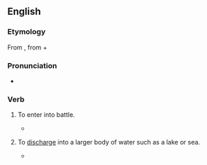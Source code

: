 {{also|débouché|débouche}}

==English==

===Etymology===
From {{etyl|fr|en}} {{m|fr|déboucher||to [[unblock]], [[uncork]]; to [[finish]]; to [[culminate]]}}, from {{m|fr|dé-||[[un-]]}} +‎ {{m|fr|boucher||to [[block]], [[stop]]}}

===Pronunciation===
* {{a|UK}} {{IPA|en|/dɪˈbuːʃ/}}

===Verb===
{{en-verb|debouch}}

# {{lb|en|military|of a body of soldiers}} To enter into battle.
#* {{quote-text|en|year=1839|author=Mathieu Dumas|title=Memoirs of His Own Time|volume=2|page=192|url=http://books.google.com/books?id=-XwEAAAAQAAJ],|passage=he '''debouched''' by the great high road through the forest, in the rear of the Austrian and Bavarian armies, while General Moreau attacked in front.}}
# {{lb|en|hydrology|of a river or stream}} To [[discharge]] into a larger body of water such as a lake or sea.
#* {{quote-text|en|year=1829|author=Robert Chambers|title=History of the Rebellions in Scotland|page=57|url=http://books.google.com/books?id=CVIDAAAAYAAJ],|passage=He chose a place called Colmnakill, about six miles farther down the Spey, where a tributary stream, '''debouching''' into that river, gave him protection on one side}}